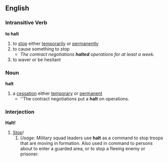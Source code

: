 ==English==
===Intransitive Verb===
'''to halt'''
# to [[stop]] either [[temporarily]] or [[permanently]]
# to cause something to stop
#* ''The contract negotiations '''halted''' operations for at least a week.''
# to waver or be hesitant

===Noun===
'''halt'''
# a [[cessation]] either [[temporary]] or [[permanent]]
#* ''The contract negotiations put a '''halt''' on operations.

===Interjection===
'''Halt!'''
# [[Stop]]!
##''Usage'':  Military squad leaders use '''halt''' as a command to stop troops that are moving in formation.  Also used in command to persons about to enter a guarded area, or to stop a fleeing enemy or prisoner.